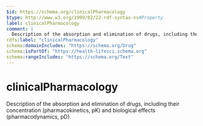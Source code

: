 ```yaml
---
$id: https://schema.org/clinicalPharmacology
$type: http://www.w3.org/1999/02/22-rdf-syntax-ns#Property
label: clinicalPharmacology
comment: |
  Description of the absorption and elimination of drugs, including their concentration (pharmacokinetics, pK) and biological effects (pharmacodynamics, pD).
rdfs:label: "clinicalPharmacology"
schema:domainIncludes: "https://schema.org/Drug"
schema:isPartOf: "https://health-lifesci.schema.org"
schema:rangeIncludes: "https://schema.org/Text"
---
```


# clinicalPharmacology

Description of the absorption and elimination of drugs, including their concentration (pharmacokinetics, pK) and biological effects (pharmacodynamics, pD).

